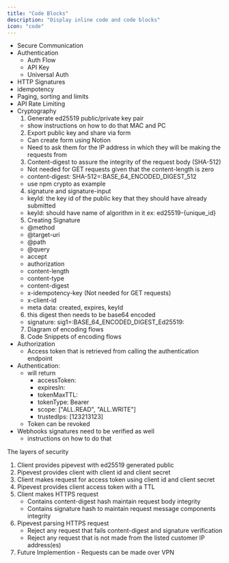 ```yaml
---
title: "Code Blocks"
description: "Display inline code and code blocks"
icon: "code"
---
```


- Secure Communication
- Authentication
  - Auth Flow
  - API Key
  - Universal Auth
- HTTP Signatures
- idempotency
- Paging, sorting and limits
- API Rate Limiting
- Cryptography
  1. Generate ed25519 public/private key pair
  - show instructions on how to do that MAC and PC
  2. Export public key and share via form
  - Can create form using Notion
  - Need to ask them for the IP address in which they will be making the requests from
  3. Content-digest to assure the integrity of the request body (SHA-512)
  - Not needed for GET requests given that the content-length is zero
  - content-digest: SHA-512=:BASE_64_ENCODED_DIGEST_512
  - use npm crypto as example
  4. signature and signature-input
  - keyId: the key id of the public key that they should have already submitted
  - keyId: should have name of algorithm in it ex: ed25519-{unique_id}
  5. Creating Signature
  - @method
  - @target-uri
  - @path
  - @query
  - accept
  - authorization
  - content-length
  - content-type
  - content-digest
  - x-idempotency-key (Not needed for GET requests)
  - x-client-id
  - meta data: created, expires, keyId
  6. this digest then needs to be base64 encoded
  - signature: sig1=:BASE_64_ENCODED_DIGEST_Ed25519:
  7. Diagram of encoding flows
  8. Code Snippets of encoding flows
- Authorization
  - Access token that is retrieved from calling the authentication endpoint
- Authentication:
  - will return
    - accessToken:
    - expiresIn:
    - tokenMaxTTL:
    - tokenType: Bearer
    - scope: ["ALL.READ", "ALL.WRITE"]
    - trustedIps: [123213123]
  - Token can be revoked
- Webhooks signatures need to be verified as well
  - instructions on how to do that

The layers of security

1. Client provides pipevest with ed25519 generated public
2. Pipevest provides client with client id and client secret
3. Client makes request for access token using client id and client secret
4. Pipevest provides client access token with a TTL
5. Client makes HTTPS request
   - Contains content-digest hash maintain request body integrity
   - Contains signature hash to maintain request message components integrity
6. Pipevest parsing HTTPS request
   - Reject any request that fails content-digest and signature verification
   - Reject any request that is not made from the listed customer IP address(es)
7. Future Implemention - Requests can be made over VPN
